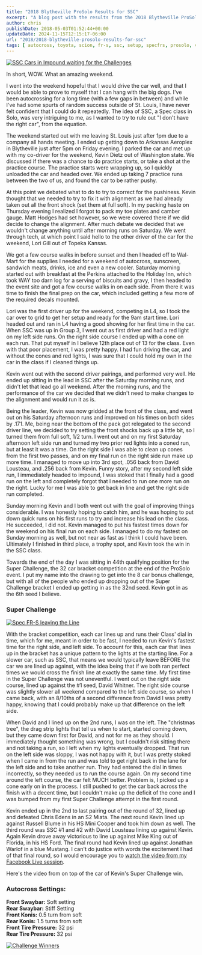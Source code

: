 ```yaml
---
title: "2018 Blytheville ProSolo Results for SSC"
excerpt: "A blog post with the results from the 2018 Blytheville ProSolo held in Blytheville Arkansas. The results were excellent!"
author: chris
publishDate: 2018-05-03T01:52:44+00:00
updateDate: 2024-11-15T12:15:17-06:00
url: "2018/2018-blytheville-prosolo-results-for-ssc"
tags: [ autocross, toyota, scion, fr-s, ssc, setup, specfrs, prosolo, video ]
---
```


[![SSC Cars in Impound waiting for the Challenges](https://farm1.staticflickr.com/906/26990079767_9da6e5a1e9.jpg)](https://www.flickr.com/photos/chammond/26990079767/in/album-72157690612809440/)

In short, WOW. What an amazing weekend.

I went into the weekend hopeful that I would drive the car well, and that I would be able to prove to myself that I can hang with the big dogs. I've been autocrossing for a long time (with a few gaps in between) and while I've had some spurts of random success outside of St. Louis, I have never felt confident that I could do it repeatedly. The idea of SSC, a Spec class in Solo, was very intriguing to me, as I wanted to try to rule out "I don't have the right car", from the equation.

The weekend started out with me leaving St. Louis just after 1pm due to a company all hands meeting. I ended up getting down to Arkansas Aeroplex in Blytheville just after 5pm on Friday evening. I parked the car and met up with my co-driver for the weekend, Kevin Dietz out of Washington state. We discussed if there was a chance to do practice starts, or take a shot at the practice course. The practice starts were wrapping up, so I quickly unloaded the car and headed over. We ended up taking 7 practice runs between the two of us, and found the car to be rather pushy.

At this point we debated what to do to try to correct for the pushiness. Kevin thought that we needed to try to fix it with alignment as we had already taken out all the front shock (set them at full soft). In my packing haste on Thursday evening I realized I forgot to pack my toe plates and camber gauge. Matt Hodges had set however, so we were covered there if we did decide to change the alignment. After much debate we decided that we wouldn't change anything until after morning runs on Saturday. We went through tech, at which point I said hello to the other driver of the car for the weekend, Lori Gill out of Topeka Kansas.

We got a few course walks in before sunset and then I headed off to Wal-Mart for the supplies I needed for a weekend of autocross, sunscreen, sandwich meats, drinks, ice and even a new cooler. Saturday morning started out with breakfast at the Perkins attached to the Holiday Inn, which took WAY too darn log for a serving of biscuits and gravy, I then headed to the event site and got a few course walks in on each side. From there it was time to finish the final prep on the car, which included getting a few more of the required decals mounted.

Lori was the first driver up for the weekend, competing in L4, so I took the car over to grid to get her setup and ready for the 9am start time. Lori headed out and ran in L4 having a good showing for her first time in the car. When SSC was up in Group 3, I went out as first driver and had a red light on my left side runs. On the right side course I ended up with a cone on each run. That put myself in I believe 12th place out of 13 for the class. Even with that poor placement, I was pretty happy. I had fun driving the car, and without the cones and red lights, I was sure that I could hold my own in the car in the class if I cleaned things up.

Kevin went out with the second driver pairings, and performed very well. He ended up sitting in the lead in SSC after the Saturday morning runs, and didn't let that lead go all weekend. After the morning runs, and the performance of the car we decided that we didn't need to make changes to the alignment and would run it as is.

Being the leader, Kevin was now gridded at the front of the class, and went out on his Saturday afternoon runs and improved on his times on both sides by .171. Me, being near the bottom of the pack got relegated to the second driver line, we decided to try setting the front shocks back up a little bit, so I turned them from full soft, 1/2 turn. I went out and on my first Saturday afternoon left side run and turned my two prior red lights into a coned run, but at least it was a time. On the right side I was able to clean up cones from the first two passes, and on my final run on the right side run make up more time. I managed to move up into 3rd spot, .056 back from David Lousteau, and .256 back from Kevin. Funny story, after my second left side run, I immediately headed to impound, I was stoked that I finally had a good run on the left and completely forgot that I needed to run one more run on the right. Lucky for me I was able to get back in line and get the right side run completed.

Sunday morning Kevin and I both went out with the goal of improving things considerable. I was honestly hoping to catch him, and he was hoping to put down quick runs on his first runs to try and increase his lead on the class. He succeeded, I did not. Kevin managed to put his fastest times down for the weekend on his final run on each side. I managed to do my fastest on Sunday morning as well, but not near as fast as I think I could have been. Ultimately I finished in third place, a trophy spot, and Kevin took the win in the SSC class.

Towards the end of the day I was sitting in 44th qualifying position for the Super Challenge, the 32 car bracket competition at the end of the ProSolo event. I put my name into the drawing to get into the 8 car bonus challenge, but with all of the people who ended up dropping out of the Super Challenge bracket I ended up getting in as the 32nd seed. Kevin got in as the 6th seed I believe.

### Super Challenge
[![Spec FR-S leaving the Line](https://farm1.staticflickr.com/910/40959600555_7ac6e2412b.jpg)](https://www.flickr.com/photos/chammond/40959600555/in/album-72157690612809440/)

With the bracket competition, each car lines up and runs their Class' dial in time, which for me, meant in order to be fast, I needed to run Kevin's fastest time for the right side, and left side. To account for this, each car that lines up in the bracket has a unique pattern to the lights at the starting line. For a slower car, such as SSC, that means we would typically leave BEFORE the car we are lined up against, with the idea being that if we both ran perfect times we would cross the finish line at exactly the same time. My first time in the Super Challenge was not uneventful. I went out on the right side course, lined up against the #1 seed, David Whitner. The right side course was slightly slower all weekend compared to the left side course, so when I came back, with an 8/10ths of a second difference from David I was pretty happy, knowing that I could probably make up that difference on the left side.

When David and I lined up on the 2nd runs, I was on the left. The "christmas tree", the drag strip lights that tell us when to start, started coming down, but they came down first for David, and not for me as they should. I immediately thought something was wrong, but I couldn't risk sitting there and not taking a run, so I left when my lights eventually dropped. That run on the left side was sloppy, I was not happy with it, but I was pretty stoked when I came in from the run and was told to get right back in the lane for the left side and to take another run. They had entered the dial in times incorrectly, so they needed us to run the course again. On my second time around the left course, the car felt MUCH better. Problem is, I picked up a cone early on in the process. I still pushed to get the car back across the finish with a decent time, but I couldn't make up the deficit of the cone and I was bumped from my first Super Challenge attempt in the first round.

Kevin ended up in the 2nd to last pairing out of the round of 32, lined up and defeated Chris Edens in an S2 Miata. The next round Kevin lined up against Russell Blume in his HS Mini Cooper and took him down as well. The third round was SSC #1 and #2 with David Lousteau lining up against Kevin. Again Kevin drove away victorious to line up against Mike King out of Florida, in his HS Ford. The final round had Kevin lined up against Jonathan Warlof in a blue Mustang. I can't do justice with words the excitement I had of that final round, so I would encourage you to [watch the video from my Facebook Live session](https://www.facebook.com/christopherhammond/videos/10156457657654703/).

Here's the video from on top of the car of Kevin's Super Challenge win.

<YouTubeEmbed videoId="H97rPchYJ4E" title="Kevin Dietz Super Challenge 2018" publishDate="2018-05-03T01:52:44+00:00" description="Here's the video from on top of the car of Kevin's Super Challenge win." />

### Autocross Settings:
**Front Swaybar:** Soft setting  
**Rear Swaybar:** Stiff Setting  
**Front Konis:** 0.5 turn from soft  
**Rear Konis:** 1.5 turns from soft  
**Front Tire Pressure:** 32 psi  
**Rear Tire Pressure:** 32 psi

[![Challenge Winners](https://farm1.staticflickr.com/869/26990122027_c44c9d1814.jpg)](https://www.flickr.com/photos/chammond/26990122027/in/album-72157690612809440/)

